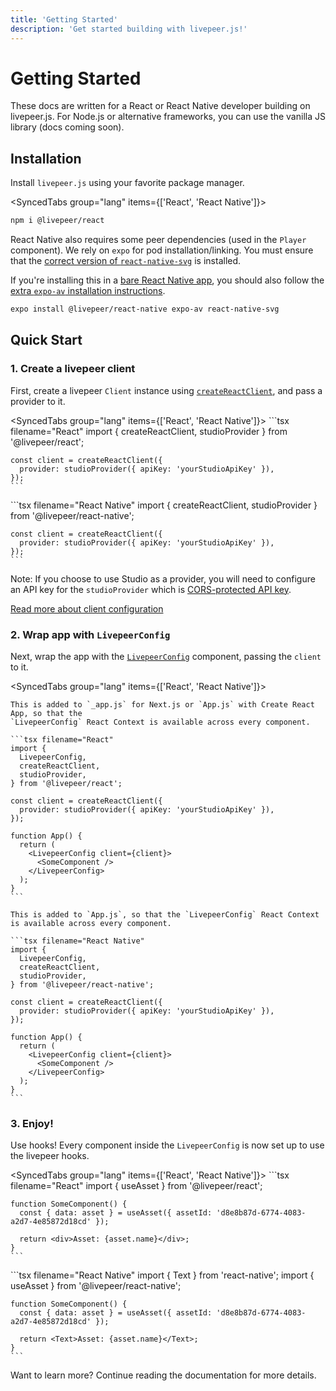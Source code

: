 ```yaml
---
title: 'Getting Started'
description: 'Get started building with livepeer.js!'
---
```



# Getting Started

<Callout>
  These docs are written for a React or React Native developer building on
  livepeer.js. For Node.js or alternative frameworks, you can use the vanilla JS
  library (docs coming soon).
</Callout>

## Installation

Install `livepeer.js` using your favorite package manager.

<SyncedTabs group="lang" items={['React', 'React Native']}>
  <SyncedTab>
```bash filename="React"
npm i @livepeer/react
```

  </SyncedTab>
  <SyncedTab>

React Native also requires some peer dependencies (used in the `Player` component).
We rely on `expo` for pod installation/linking. You must ensure that the [correct version of `react-native-svg`](https://github.com/software-mansion/react-native-svg#supported-react-native-versions)
is installed.

If you're installing this in a [bare React Native app](https://docs.expo.dev/introduction/managed-vs-bare/#bare-workflow),
you should also follow the [extra `expo-av` installation instructions](https://github.com/expo/expo/tree/sdk-47/packages/expo-av).

```bash filename="React Native"
expo install @livepeer/react-native expo-av react-native-svg
```

  </SyncedTab>

</SyncedTabs>

## Quick Start

### 1. Create a livepeer client

First, create a livepeer `Client` instance using [`createReactClient`](/react/client), and pass a provider to it.

<SyncedTabs group="lang" items={['React', 'React Native']}>
  <SyncedTab>
    ```tsx filename="React"
    import { createReactClient, studioProvider } from '@livepeer/react';

    const client = createReactClient({
      provider: studioProvider({ apiKey: 'yourStudioApiKey' }),
    });
    ```

  </SyncedTab>
  <SyncedTab>
    ```tsx filename="React Native"
    import { createReactClient, studioProvider } from '@livepeer/react-native';

    const client = createReactClient({
      provider: studioProvider({ apiKey: 'yourStudioApiKey' }),
    });
    ```

  </SyncedTab>
</SyncedTabs>

Note: If you choose to use Studio as a provider, you will need to configure an API key for the
`studioProvider` which is [CORS-protected API key](/react/providers/studio#apikey).

[Read more about client configuration](/react/client)

### 2. Wrap app with `LivepeerConfig`

Next, wrap the app with the [`LivepeerConfig`](/react/LivepeerConfig) component, passing the `client` to it.

<SyncedTabs group="lang" items={['React', 'React Native']}>
  <SyncedTab>

    This is added to `_app.js` for Next.js or `App.js` with Create React App, so that the
    `LivepeerConfig` React Context is available across every component.

    ```tsx filename="React"
    import {
      LivepeerConfig,
      createReactClient,
      studioProvider,
    } from '@livepeer/react';

    const client = createReactClient({
      provider: studioProvider({ apiKey: 'yourStudioApiKey' }),
    });

    function App() {
      return (
        <LivepeerConfig client={client}>
          <SomeComponent />
        </LivepeerConfig>
      );
    }
    ```

  </SyncedTab>
  <SyncedTab>

    This is added to `App.js`, so that the `LivepeerConfig` React Context is available across every component.

    ```tsx filename="React Native"
    import {
      LivepeerConfig,
      createReactClient,
      studioProvider,
    } from '@livepeer/react-native';

    const client = createReactClient({
      provider: studioProvider({ apiKey: 'yourStudioApiKey' }),
    });

    function App() {
      return (
        <LivepeerConfig client={client}>
          <SomeComponent />
        </LivepeerConfig>
      );
    }
    ```

  </SyncedTab>
</SyncedTabs>

### 3. Enjoy!

Use hooks! Every component inside the `LivepeerConfig` is now set up to use the livepeer hooks.

<SyncedTabs group="lang" items={['React', 'React Native']}>
  <SyncedTab>
    ```tsx filename="React"
    import { useAsset } from '@livepeer/react';

    function SomeComponent() {
      const { data: asset } = useAsset({ assetId: 'd8e8b87d-6774-4083-a2d7-4e85872d18cd' });

      return <div>Asset: {asset.name}</div>;
    }
    ```

  </SyncedTab>
  <SyncedTab>
    ```tsx filename="React Native"
    import { Text } from 'react-native';
    import { useAsset } from '@livepeer/react-native';

    function SomeComponent() {
      const { data: asset } = useAsset({ assetId: 'd8e8b87d-6774-4083-a2d7-4e85872d18cd' });

      return <Text>Asset: {asset.name}</Text>;
    }
    ```

  </SyncedTab>
</SyncedTabs>

Want to learn more? Continue reading the documentation for more details.
